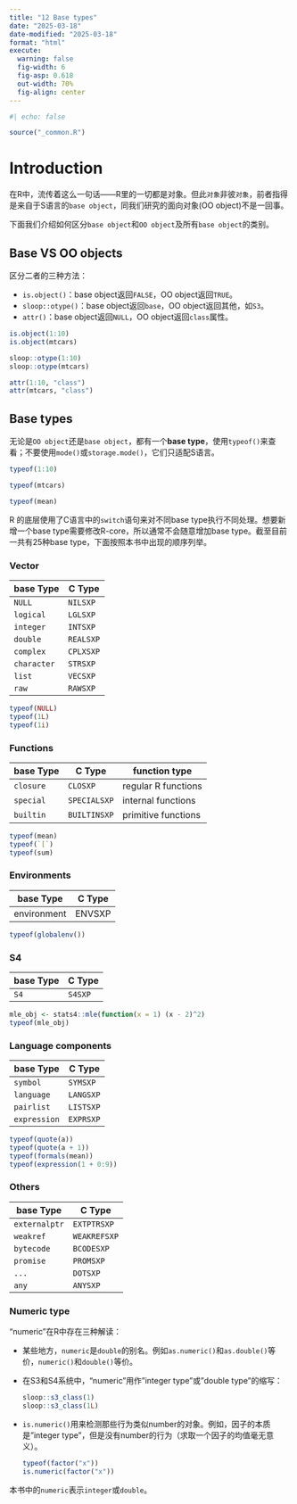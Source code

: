 ```yaml
---
title: "12 Base types"
date: "2025-03-18"
date-modified: "2025-03-18"
format: "html"
execute:
  warning: false
  fig-width: 6
  fig-asp: 0.618
  out-width: 70%
  fig-align: center
---
```


```r
#| echo: false

source("_common.R")
```

# Introduction

在R中，流传着这么一句话——R里的一切都是对象。但此`对象`非彼`对象`，前者指得是来自于S语言的`base object`，同我们研究的面向对象(OO object)不是一回事。

下面我们介绍如何区分`base object`和`OO object`及所有`base object`的类别。

## Base VS OO objects

区分二者的三种方法：

-   `is.object()`：base object返回`FALSE`，OO object返回`TRUE`。
-   `sloop::otype()`：base object返回`base`，OO object返回其他，如`S3`。
-   `attr()`：base object返回`NULL`，OO object返回`class`属性。

```r
is.object(1:10)
is.object(mtcars)

sloop::otype(1:10)
sloop::otype(mtcars)

attr(1:10, "class")
attr(mtcars, "class")
```

## Base types

无论是`OO object`还是`base object`，都有一个**base type**，使用`typeof()`来查看；不要使用`mode()`或`storage.mode()`，它们只适配S语言。

```r
typeof(1:10)

typeof(mtcars)

typeof(mean)
```

R 的底层使用了C语言中的`switch`语句来对不同base type执行不同处理。想要新增一个base type需要修改R-core，所以通常不会随意增加base type。截至目前一共有25种base type，下面按照本书中出现的顺序列举。

### Vector

| base Type   | C Type    |
|-------------|-----------|
| `NULL`      | `NILSXP`  |
| `logical`   | `LGLSXP`  |
| `integer`   | `INTSXP`  |
| `double`    | `REALSXP` |
| `complex`   | `CPLXSXP` |
| `character` | `STRSXP`  |
| `list`      | `VECSXP`  |
| `raw`       | `RAWSXP`  |

```r
typeof(NULL)
typeof(1L)
typeof(1i)
```

### Functions

| base Type | C Type       | function type       |
|-----------|--------------|---------------------|
| `closure` | `CLOSXP`     | regular R functions |
| `special` | `SPECIALSXP` | internal functions  |
| `builtin` | `BUILTINSXP` | primitive functions |

```r
typeof(mean)
typeof(`[`)
typeof(sum)
```

### Environments

| base Type   | C Type |
|-------------|--------|
| environment | ENVSXP |

```r
typeof(globalenv())
```

### S4

| base Type | C Type  |
|-----------|---------|
| `S4`      | `S4SXP` |

```r
mle_obj <- stats4::mle(function(x = 1) (x - 2)^2)
typeof(mle_obj)
```

### Language components

| base Type    | C Type    |
|--------------|-----------|
| `symbol`     | `SYMSXP`  |
| `language`   | `LANGSXP` |
| `pairlist`   | `LISTSXP` |
| `expression` | `EXPRSXP` |

```r
typeof(quote(a))
typeof(quote(a + 1))
typeof(formals(mean))
typeof(expression(1 + 0:9))
```

### Others

| base Type     | C Type       |
|---------------|--------------|
| `externalptr` | `EXTPTRSXP`  |
| `weakref`     | `WEAKREFSXP` |
| `bytecode`    | `BCODESXP`   |
| `promise`     | `PROMSXP`    |
| `...`         | `DOTSXP`     |
| `any`         | `ANYSXP`     |

### Numeric type

"numeric"在R中存在三种解读：

-   某些地方，`numeric`是`double`的别名。例如`as.numeric()`和`as.double()`等价，`numeric()`和`double()`等价。

-   在S3和S4系统中，"numeric"用作"integer type"或"double type"的缩写：

    ```r
    sloop::s3_class(1)
    sloop::s3_class(1L)
    ```

-   `is.numeric()`用来检测那些行为类似number的对象。例如，因子的本质是"integer type"，但是没有number的行为（求取一个因子的均值毫无意义）。

    ```r
    typeof(factor("x"))
    is.numeric(factor("x"))
    ```

本书中的`numeric`表示`integer`或`double`。